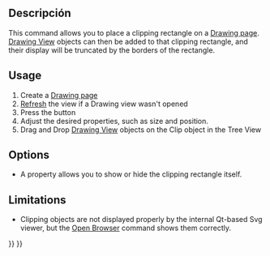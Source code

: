 <languages/>
{{docnav|[[Drawing_Annotation|Annotation]]|[[Drawing_Openbrowser|Open Browser]]|[[Drawing_Workbench|Drawing Workbench]]|IconL=Drawing_Annotation.png|IconC=Workbench_Drawing.svg|IconR=Drawing_Openbrowser.png}}

{{GuiCommand/es|Name=Drawing Clip|Name/es=Drawing Clip|Workbenches=[[Drawing Workbench/es|Drawing]], Complete|MenuLocation=Drawing → Clip|Shortcut=none}}

<span id="Description"></span>
==Descripción==

This command allows you to place a clipping rectangle on a [[Drawing Landscape A3|Drawing page]]. [[Drawing View]] objects can then be added to that clipping rectangle, and their display will be truncated by the borders of the rectangle.

==Usage==

# Create a [[Drawing Landscape A3|Drawing page]]
# [[Std_Refresh|Refresh]] the view if a Drawing view wasn't opened
# Press the {{KEY|[[Image:Drawing Clip.png|16px]] [[Drawing Clip]]}} button
# Adjust the desired properties, such as size and position.
# Drag and Drop [[Drawing View]] objects on the Clip object in the Tree View

== Options ==

* A property allows you to show or hide the clipping rectangle itself.

== Limitations ==

* Clipping objects are not displayed properly by the internal Qt-based Svg viewer, but the [[Drawing Openbrowser|Open Browser]] command shows them correctly.


{{docnav|[[Drawing_Annotation|Annotation]]|[[Drawing_Openbrowser|Open Browser]]|[[Drawing_Workbench|Drawing Workbench]]|IconL=Drawing_Annotation.png|IconC=Workbench_Drawing.svg|IconR=Drawing_Openbrowser.png}}

{{Drawing Tools navi{{#translation:}}}}
{{Userdocnavi{{#translation:}}}}